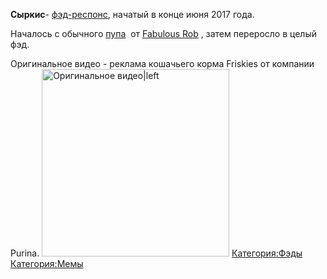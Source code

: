 '''Сыркис '''- [[фэд-респонс]], начатый в конце июня 2017 года. {{Фэды
|title1=Сыркис
|image1=[[Файл:2017-12-01_14-53-04.png|thumb|left|250px]]
|плейлист=
[https://www.youtube.com/playlist?list=PL_fesBgFvMZL2VXAgu4ylsaaIiFCX61v5 Ссылка на плейлист]
}}

Началось с обычного [https://youtu.be/x9cOUazH3zQ пупа]  от [[ Fabulous Rob]] , затем переросло в целый фэд. 

Оригинальное видео - реклама кошачьего корма Friskies от компании Purina. 
[[File:Friskies|thumb|300x300px|Оригинальное видео|left]]
[[Категория:Фэды]]
[[Категория:Мемы]]